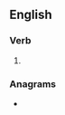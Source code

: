 ==English==

===Verb===
{{head|en|present participle}}

# {{present participle of|dupe|lang=en|nocat=1}}

===Anagrams===
* {{anagrams|en|ding up}}